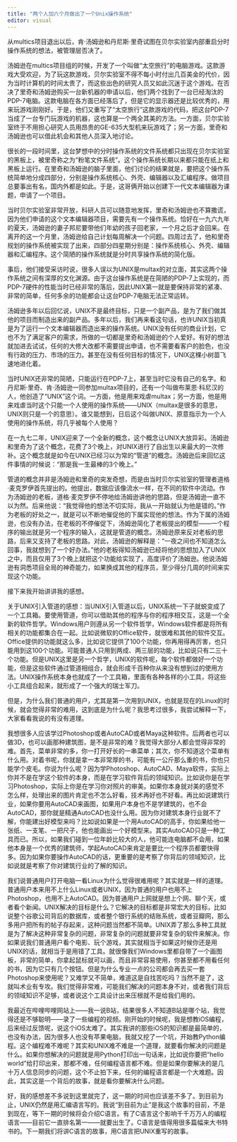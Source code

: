 ```yaml
---
title: "两个人加六个月做出了一个Unix操作系统"
editor: visual
---
```


从multics项目退出以后，肯·汤姆逊和丹尼斯·里奇试图在贝尔实验室内部重启分时操作系统的想法，被管理层否决了。

汤姆逊在multics项目组的时候，开发了一个叫做“太空旅行”的电脑游戏。这款游戏大受欢迎，为了玩这款游戏，贝尔实验室不得不每小时付出几百美金的代价，因为当时计算机的时间太贵了，而这些出色的研究人员又如此沉迷于这个游戏。在否决了里奇和汤姆逊购买一台新机器的申请以后，他们两个找到了一台已经淘汰的PDP-7电脑。这款电脑在各方面已经落后了，但是它的显示器还是比较优秀的，用来玩游戏刚刚好。于是，他们又重写了“太空旅行”这款游戏的代码，把这台PDP-7当成了一台专门玩游戏的机器，这也算是一个两全其美的方法。一方面，贝尔实验室终于不用担心研究人员用昂贵的GE-635大型机来玩游戏了；另一方面，里奇和汤姆逊也可以借此机会和其他人员深入地讨论。

很长的一段时间里，这台梦想中的分时操作系统的文件系统都只出现在贝尔实验室的黑板上，被里奇称之为“粉笔文件系统”。这个操作系统长期以来都只能在纸上和黑板上运行。在里奇和汤姆逊的脑子里面，他们讨论的结果就是，要把这个操作系统简单地分成四部分，分别是操作系统核心、外壳、编辑器以及汇编程序。做项目总要事出有名，国内外都是如此。于是，这哥俩开始以创建下一代文本编辑器为课题，申请了一个项目。

当时贝尔实验室非常开放，科研人员可以随意地发挥，里奇和汤姆逊也不算撒谎，因为他们申请的这个文本编辑器项目，需要先有一个操作系统。恰好在一九六九年的夏天，汤姆逊的妻子邦尼要带他们年幼的孩子回老家，一个月之后才会回来。在离开的这一个月里，汤姆逊给自己计划每周解决一个问题。四周过去了，他和里奇规划的操作系统被实现了出来，四部分四星期分别是：操作系统核心、外壳、编辑器和汇编程序。这个简陋的操作系统就是分时共享操作系统的简化版。

事后，他们接受采访时说，很多人误以为UNIX是multax的对立面，其实这两个操作系统之间有深厚的文化渊源。由于这台操作系统是在简陋的PDP-7上实现的，而PDP-7硬件的性能当时已经非常的落后，因此UNIX第一就是要保持非常的紧凑、非常的简单，任何多余的功能都会让这台PDP-7电脑无法正常运转。

汤姆逊多年以后回忆说，UNIX不是最终目标，只是一个副产品，是为了我们做其他的项目而制造出来的副产品。多年以后，我们再来看这句话，也许UNIX当初真是为了运行一个文本编辑器而造出来的操作系统。UNIX没有任何的商业计划，它也不为了满足客户的需求，所做的一切都是里奇和汤姆逊的个人爱好。有好的想法就加进去试试，任何的大修大改都不需要提出申请，也不需要看客户的脸色，也没有行政的压力、市场的压力。甚至在没有任何目标的情况下，UNIX这棵小树苗飞速地进化着。

当时UNIX还非常的简陋，只能运行在PDP-7上，甚至当时它没有自己的名字。和丹尼斯·里奇、肯·汤姆逊一同参加multax项目的，还有一个叫做布莱恩·科尼汉的人，他创造了“UNIX”这个词。一方面，他是用来戏虐multax；另一方面，他是用来戏虐当时这个只能一个人使用的操作系统——UNIX（multax是很多的意思，UNIX则只是一个的意思）。谁又能想到，日后这个叫做UNIX、原意指示为一个人使用的操作系统，将几乎被每个人使用？

在一九七二年，UNIX迎来了一个全新的概念，这个概念让UNIX大放异彩。汤姆逊和里奇为了这个概念，花费了3个晚上，对UNIX进行了自出生以来最大的一次修补。这个概念就是如今在UNIX已经习以为常的“管道”的概念。汤姆逊后来回忆这件事情的时候说：“那是我一生最棒的3个晚上。”

管道的概念并非是汤姆逊和里奇的突发奇想，而是由当时贝尔实验室的管理者道格·麦克罗伊首先提出的。他提出，数据应该像流水一样，在不同的软件中流动。作为汤姆逊的老板，道格·麦克罗伊不停地给汤姆逊讲他的思路，但是汤姆逊一直不以为然。后来他说：“我觉得他的想法不切实际，我从一开始就认为他是错的。”作为老板的好处之一，就是可以不断地催促他的下属实现他的想法。作为下属的汤姆逊，也没有办法，在老板的不停催促下，汤姆逊简化了老板提出的模型——一个程序的输出就是另一个程序的输入，这就是管道的概念。汤姆逊原来反对老板的思路，后来又支持了老板的思路。对此，汤姆逊的解释是：“一夜之间也不知道怎么回事，我就想到了一个好办法。”他的老板得知汤姆逊已经将他的思想加入了UNIX之中，而且仅用了3个晚上就把这个功能给实现了，高度评价了汤姆逊。他说汤姆逊有洞悉项目全局的神奇能力，如果换成其他的程序员，至少得分几周的时间来实现这个功能。

接下来我开始讲讲我的感想。

关于UNIX引入管道的感想：当UNIX引入管道以后，UNIX系统一下子就蜕变成了一个工具箱。要使用管道，你可以借助其他的程序与你的程序相交互，这是一个全新的软件哲学。Windows用户则遵从另一个软件哲学，Windows软件都是将所有相关的功能都集合在一起。比如说微软的Office软件，就很难和其他的软件交互。Office提供的功能就这么多，比如说它提供了100个功能，你再用得再厉害，也只能用到这100个功能。可能普通人只用到两成、两三层的功能，比如说只有二三十个功能。但是UNIX这里是另一个哲学，UNIX的软件呢，每个软件都做好一个功能，但是这些软件通过管道相组合，就会形成千百种你从来没有想到过的使用方法。UNIX操作系统本身也就成了一个工具箱，里面有各种各样的小工具，将这些小工具组合起来，就形成了一个强大的瑞士军刀。

但是，为什么我们普通的用户，尤其是第一次用到UNIX，也就是现在的Linux的时候，就会觉得非常的难用，这到底是为什么呢？我思考过很多，我尝试解释一下，大家看看我说的有没有道理。

我想很多人应该学过Photoshop或者AutoCAD或者Maya这种软件。后两者也可以做3D，也可以画那种建筑图，是不是非常的难？我觉得大部分人都会觉得非常的难。首先，菜单非常的多，你一打开好长的一串菜单；其次，你不知道这个菜单有什么用。对着书呢，你就是拿一本非常厚的书，可能有一公斤那么重的书，你也只能学个皮毛。你说为什么呢？因为学Photoshop、AutoCAD、Maya软件，实际上你并不是在学这个软件的本身，而是在学习软件背后的领域知识。比如说你是在学习Photoshop，实际上你是在学习你对照片的审美。如果你本身就对美的感觉不怎么样，处理出来的图片肯定也不怎么好看，技术再好也不好看。再比如说建筑行业，如果你要用AutoCAD来画图，如果用户本身也不是学建筑的，也不会AutoCAD，那你就是精通AutoCAD也没什么用。因为你对建筑本身行业就不了解，你能建出好模型来吗？比如说如果是一个用AutoCAD的高手，你如果给他一张纸、一支笔、一把尺子，他也能画出一个好模型来。其实AutoCAD只是一种工具而已。所以，如果我们碰到一位年龄比较大的人，他可能连电脑都不会用，如果他本身是一个优秀的建筑师，学起AutoCAD来肯定是要比一个程序员都要快得多。因为如果你要操作AutoCAD的话，更重要的是考察了你背后的领域知识，比如说就是考察了你对建筑行业的了解的知识。

我们说普通用户打开电脑一看Linux为什么觉得很难用呢？其实就是一样的道理。普通用户本来用不上什么Linux或者UNIX，因为普通的用户也用不上Photoshop，也用不上AutoCAD。因为普通用户上网就是想上个网、聊个天，或者看个新闻。UNIX解决的目标是什么？它解决的目标都是非常宏大的目标，比如说整个谷歌公司背后的数据库，或者整个银行系统的结账系统，或者豆瓣网，那么多用户把所有的帖子存起来，这种问题当然都不简单。UNIX弄了那么多种工具就是为了解决这种非常复杂的问题，非常复杂的问题就要非常复杂的软件来解决。你如果说我们普通用户看个电影、玩个游戏，其实就相当于如果这时候你还是用UNIX的话，就相当于是用错了工具。就很像我们Windows里都自带了一个画图板，非常的简单，你拿起鼠标就可以画，而且非常容易使用，你甚至都不用看任何的书，因为它只有几个按钮。但是为什么专业一点的公司都会再去买一套Photoshop来使用呢？又难学又不简单，难道这是自找苦吃吗？当然不是了，这就叫术业有专攻。我们觉得非常难，可能我们解决的问题本身不对，或者我们背后的领域知识不足够，或者说这个工具设计出来压根就不是给我们用的。

我最近在哔哩哔哩网站上——我一说B站，结果很多人不知道B站是哪个站，我觉得还是不够聪明——录了一些编程的视频。刚开始的时候呢，我是想教iOS编程，后来经过反馈呢，说这个iOS太难了。其实我讲的那些iOS的知识都是最简单的，也没有办法，因为很多人也没有苹果电脑，我就又挖了一个坑，开始教Python编程。这个编程难不难呢？其实和UNIX难不难是一个道理，就要看你解决的问题是什么。如果你想解决的问题就是用Python打印出一句话来，比如说你要把“hello world”给打印出来，那都不难，任何编程语言都不难。但是如果你要解决的是几十万人信息同步的问题，这个不止拍下来，任何的编程语言都是一个大难题。因此，其实这是一个背后的故事，就是看你要解决什么问题。

好，我的感想差不多说到这里就完了，这一期的时间也应该差不多了。到目前为止，UNIX仍然是用汇编语言写的。我说“到目前为止”是我这个故事的目前，不是到现在，等下一期的时候将会介绍C语言。有了C语言这个影响千千万万人的编程语言——目前它一直排名第一——就要出生了。C语言是值得用很多篇幅来大书特书的。下一期我们将讲C语言的故事，用C语言把UNIX重写的故事。
